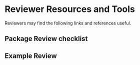 # Reviewer Resources and Tools {#reviewtools}

Reviewers may find the following links and references useful.


## Package Review checklist {.unnumbered #review-checklist}

## Example Review {.unnumbered #review-example}

